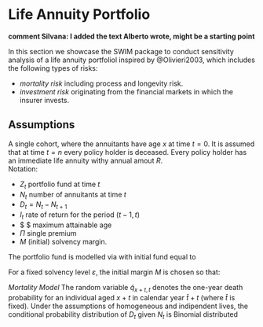 
# Life Annuity Portfolio

**comment Silvana: I added the text Alberto wrote, might be a starting point**    


In this section we showcase the SWIM package to conduct sensitivity analysis of a life annuity portfoliol inspired by @Olivieri2003, which includes the following types of risks:    

  - *mortality risk* including process and longevity risk.   
  - *investment risk* originating from the financial markets in which the insurer invests.


## Assumptions
A single cohort, where the annuitants have age $x$ at time $t=0$. It is assumed that at time $t=n$ every policy holder is deceased. Every policy holder has an immediate life annuity withy annual amout $R$.   
Notation:   

  - $Z_t$ portfolio fund at time $t$    
  - $N_t$  number of annuitants at time $t$    
  - $D_t = N_t - N_{t+1}$    
  - $I_t$ rate of return for the period ($t-1,t$)    
  - $\omega -1 $ maximum attainable age    
  - $\Pi$ single premium   
  - $M$ (initial) solvency margin.   


The portfolio fund is modelled via
\begin{equation}
Z_t = (Z_{t-1} - N_{t-1} R) (1+I_{t}), \ \ \ t=1,\ldots,\omega-x,
\end{equation}
with initial fund equal to 
\begin{equation}
Z_0 = N_0 \Pi + M.
\end{equation}


For a fixed solvency level $\varepsilon$, the initial margin $M$ is chosen so that:
\begin{equation}
P(Z_n \ge 0) \ge 1-\varepsilon.
\end{equation}


*Mortality Model*
The random variable $\tilde{q}_{x+t,t}$ denotes the one-year death probability for an individual aged $x+t$ in calendar year $\hat{t}+t$ (where $\hat{t}$ is fixed). 
Under the assumptions of homogeneous and indipendent lives, the conditional probability distribution of $D_t$ given $N_t$ is Binomial distributed

\begin{equation}
D_t|N_{t},\tilde{q}_{x+t,t} \sim \text{Binom}(N_{t},\tilde{q}_{x+t,t}),  t=0,\ldots,\omega-x-1.
\end{equation}
